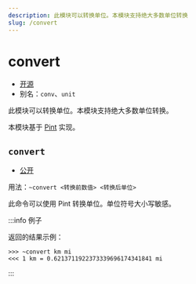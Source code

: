 ```yaml
---
description: 此模块可以转换单位。本模块支持绝大多数单位转换
slug: /convert
---
```


# convert

-   [开源](help/faq#为什么有些模块没有开源)
-   别名：`conv`、`unit`

此模块可以转换单位。本模块支持绝大多数单位转换。

本模块基于 [Pint](https://github.com/hgrecco/pint) 实现。

## `convert`

-   [公开](permissions)

用法：`~convert <转换前数值> <转换后单位>`

此命令可以使用 Pint 转换单位。单位符号大小写敏感。

:::info 例子

返回的结果示例：

```
>>> ~convert km mi
<<< 1 km = 0.6213711922373339696174341841 mi
```

:::
